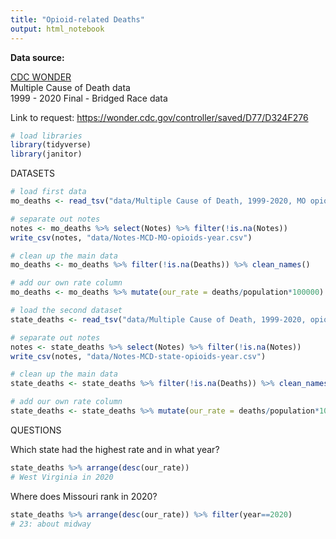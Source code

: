 ```yaml
---
title: "Opioid-related Deaths"
output: html_notebook
---
```


**Data source:**

[CDC WONDER](wonder.cdc.gov)\
Multiple Cause of Death data\
1999 - 2020 Final - Bridged Race data

Link to request: <https://wonder.cdc.gov/controller/saved/D77/D324F276>

```r
# load libraries
library(tidyverse)
library(janitor)
```

DATASETS
```r
# load first data
mo_deaths <- read_tsv("data/Multiple Cause of Death, 1999-2020, MO opioids by year.txt")

# separate out notes
notes <- mo_deaths %>% select(Notes) %>% filter(!is.na(Notes))
write_csv(notes, "data/Notes-MCD-MO-opioids-year.csv")

# clean up the main data
mo_deaths <- mo_deaths %>% filter(!is.na(Deaths)) %>% clean_names()

# add our own rate column
mo_deaths <- mo_deaths %>% mutate(our_rate = deaths/population*100000)
```

```r
# load the second dataset
state_deaths <- read_tsv("data/Multiple Cause of Death, 1999-2020, opioids by state,year.txt")

# separate out notes
notes <- state_deaths %>% select(Notes) %>% filter(!is.na(Notes))
write_csv(notes, "data/Notes-MCD-state-opioids-year.csv")

# clean up the main data
state_deaths <- state_deaths %>% filter(!is.na(Deaths)) %>% clean_names()

# add our own rate column
state_deaths <- state_deaths %>% mutate(our_rate = deaths/population*100000)
```

QUESTIONS

Which state had the highest rate and in what year?

```r
state_deaths %>% arrange(desc(our_rate)) 
# West Virginia in 2020
```

Where does Missouri rank in 2020? 
```r
state_deaths %>% arrange(desc(our_rate)) %>% filter(year==2020)
# 23: about midway
```


